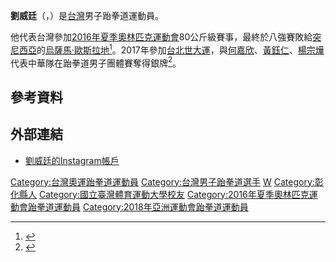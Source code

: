 {{about|中華民國跆拳道選手|同名的台灣藝人|劉威廷 (台灣藝人)}}
{{Infobox sportsperson
|name = 劉威廷
|nationality = {{ROC-TWN}}
|birth_date= {{birth_date_and_age|1995|1|6|mf=y}}
|birth_place= {{ROC-TWN}}[[彰化縣|彰化縣]]
|height         = {{height|m=1.96}}
|weight         = {{convert|82|kg}}
|country        ={{TWN}}
|sport= [[跆拳道|跆拳道]]
|education    =彰化縣立彰德國中<br/>[[國立彰化高商|國立彰化高商]]<br/>[[國立臺灣體育運動大學|國立臺灣體育運動大學]]
|club= 
|medaltemplates=
{{MedalCountry|{{TPE}}}}
{{MedalSport|男子跆拳道}}
{{MedalCompetition|亞洲跆拳道錦標賽}}
{{MedalSilver|2016年 帕賽|80公斤級}} 
{{MedalCompetition|[[世界大學運動會|世界大學運動會]]}}
{{MedalSilver|[[2017年夏季世界大學運動會跆拳道比賽|2017年 台北市]]|[[2017年夏季世界大學運動會跆拳道比賽|男子團體]]}} 
{{MedalBronze|[[2017年夏季世界大學運動會跆拳道比賽|2017年 台北市]]|[[2017年夏季世界大學運動會跆拳道比賽|男子80公斤級]]}} 
{{MedalBronze|[[2019年夏季世界大學運動會跆拳道比賽|2019年 拿坡里]]|[[2019年夏季世界大學運動會跆拳道比賽|男子80公斤級]]}} 
{{MedalBronze|[[2019年夏季世界大學運動會跆拳道比賽|2019年 拿坡里]]|[[2019年夏季世界大學運動會跆拳道比賽|男子團體]]}} 
}}
{{世大運獎牌記錄
|項目=跆拳道
|a1=2017
|b1=3
|c1=80公斤級
|a2=2017
|b2=2
|c2=男子團體對打
|a3=2019
|b3=3
|c3=80公斤級
|a4=2019
|b4=3
|c4=男子團體對打
}}
'''劉威廷'''（{{lang-en|Liu Wei-ting}}，{{bd|1995年|1月6日||}}）是[[台灣|台灣]]男子跆拳道運動員。

他代表台灣參加[[2016年夏季奧林匹克運動會|2016年夏季奧林匹克運動會]]80公斤級賽事，最終於八強賽敗給[[突尼西亞|突尼西亞]]的[[烏薩馬·歐斯拉地|烏薩馬·歐斯拉地]]<ref>{{cite web |url=https://www.rio2016.com/en/athlete/wei-ting-liu |title=Wei-Ting Liu |website=rio2016.com |accessdate=19 August 2016 |archive-date=2016-11-26 |archive-url=https://web.archive.org/web/20161126070107/https://www.rio2016.com/en/athlete/wei-ting-liu |dead-url=no }}</ref>。2017年參加[[2017年夏季世界大學運動會|台北世大運]]，與[[何嘉欣|何嘉欣]]、[[黃鈺仁|黃鈺仁]]、[[楊宗燁|楊宗燁]]代表中華隊在跆拳道男子團體賽奪得銀牌<ref>{{Cite web|url=https://zh.wikipedia.org/wiki/2017%E5%B9%B4%E5%A4%8F%E5%AD%A3%E4%B8%96%E7%95%8C%E5%A4%A7%E5%AD%B8%E9%81%8B%E5%8B%95%E6%9C%83%E8%B7%86%E6%8B%B3%E9%81%93%E6%AF%94%E8%B3%BD|title=2017年夏季世界大學運動會跆拳道比賽-男子項目|accessdate=|author=|date=|publisher=|archive-date=2018-11-26|archive-url=https://web.archive.org/web/20181126065859/https://zh.wikipedia.org/wiki/2017%E5%B9%B4%E5%A4%8F%E5%AD%A3%E4%B8%96%E7%95%8C%E5%A4%A7%E5%AD%B8%E9%81%8B%E5%8B%95%E6%9C%83%E8%B7%86%E6%8B%B3%E9%81%93%E6%AF%94%E8%B3%BD|dead-url=no}}</ref>。

== 參考資料 ==
{{Reflist}}

== 外部連結 ==
* [https://www.instagram.com/tkdweiting 劉威廷的Instagram帳戶]

{{DEFAULTSORT:Liu, Wei-ting}}

[[Category:台灣奧運跆拳道運動員|Category:台灣奧運跆拳道運動員]]
[[Category:台灣男子跆拳道選手|Category:台灣男子跆拳道選手]]
[[Category:劉姓|W]]
[[Category:彰化縣人|Category:彰化縣人]]
[[Category:國立臺灣體育運動大學校友|Category:國立臺灣體育運動大學校友]]
[[Category:2016年夏季奧林匹克運動會跆拳道運動員|Category:2016年夏季奧林匹克運動會跆拳道運動員]]
[[Category:2018年亞洲運動會跆拳道運動員|Category:2018年亞洲運動會跆拳道運動員]]
